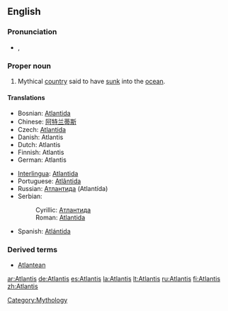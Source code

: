 ==English==

===Pronunciation===
*{{IPA|/ətˈlæntəs/}}, {{SAMPA|/@t'l{nt@s/}}

===Proper noun===
{{en-proper noun}}

# Mythical [[country]] said to have [[sink|sunk]] into the [[ocean]].

====Translations====
{{top}}
*Bosnian: [[Atlantida]] {{f}}
*Chinese: [[阿特兰蒂斯]]
*Czech: [[Atlantida]] {{f}}
*Danish: Atlantis
*Dutch: Atlantis
*Finnish: Atlantis
*German: Atlantis
{{mid}}
*[[Interlingua]]: [[Atlantida]]
*Portuguese: [[Atlântida]] {{f}}
*Russian: [[Атлантида]] (Atlantída) {{f}}
*Serbian:
*:Cyrillic: [[Атлантида]] {{f}}
*:Roman: [[Atlantida]] {{f}}
*Spanish: [[Atlántida]] {{f}}
{{bottom}}

===Derived terms===
*[[Atlantean]]

[[Category:Mythology]]

[[ar:Atlantis]]
[[de:Atlantis]]
[[es:Atlantis]]
[[la:Atlantis]]
[[lt:Atlantis]]
[[ru:Atlantis]]
[[fi:Atlantis]]
[[zh:Atlantis]]